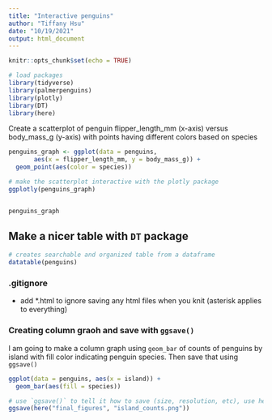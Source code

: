 ```yaml
---
title: "Interactive penguins"
author: "Tiffany Hsu"
date: "10/19/2021"
output: html_document
---
```


```r
knitr::opts_chunk$set(echo = TRUE)

# load packages
library(tidyverse)
library(palmerpenguins)
library(plotly)
library(DT)
library(here)
```

Create a scatterplot of penguin flipper_length_mm (x-axis) versus body_mass_g (y-axis) with points having different colors based on species
 
```r
penguins_graph <- ggplot(data = penguins, 
       aes(x = flipper_length_mm, y = body_mass_g)) +
  geom_point(aes(color = species))

# make the scatterplot interactive with the plotly package
ggplotly(penguins_graph)


penguins_graph
```

## Make a nicer table with `DT` package

```r
# creates searchable and organized table from a dataframe
datatable(penguins)
```

### .gitignore
- add *.html to ignore saving any html files when you knit (asterisk applies to everything)

### Creating column graoh and save with `ggsave()`
I am going to make a column graph using `geom_bar` of counts of penguins by island with fill color indicating penguin species. Then save that using `ggsave()`

```r
ggplot(data = penguins, aes(x = island)) + 
  geom_bar(aes(fill = species))

# use `ggsave()` to tell it how to save (size, resolution, etc), use here() to tell it where to save and the new file name
ggsave(here("final_figures", "island_counts.png"))

```



